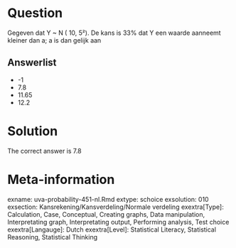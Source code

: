 Question
========

Gegeven dat Y ~ N ( 10, 5²). De kans is 33% dat Y een waarde aanneemt kleiner dan a; a is dan gelijk aan 

Answerlist
----------
* -1
* 7.8
* 11.65
* 12.2

Solution
========

The correct answer is  7.8 

Meta-information
================
exname: uva-probability-451-nl.Rmd 
extype: schoice 
exsolution: 010 
exsection: Kansrekening/Kansverdeling/Normale verdeling
exextra[Type]: Calculation, Case, Conceptual, Creating graphs, Data manipulation, Interpretating graph, Interpretating output, Performing analysis, Test choice 
exextra[Langauge]: Dutch 
exextra[Level]: Statistical Literacy, Statistical Reasoning, Statistical Thinking 
